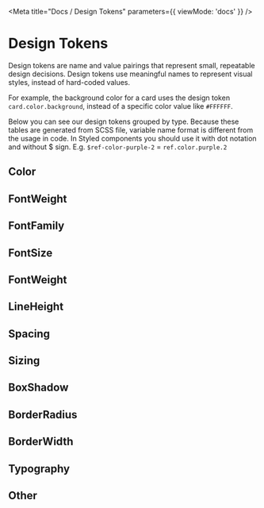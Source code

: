 
<Meta
    title="Docs / Design Tokens"
    parameters={{
        viewMode: 'docs'
    }}
/>

# Design Tokens

Design tokens are name and value pairings that represent small, repeatable design decisions. Design tokens use meaningful names to represent visual styles, instead of hard-coded values.

For example, the background color for a card uses the design token `card.color.background`, instead of a specific color value like `#FFFFFF`.

Below you can see our design tokens grouped by type. Because these tables are generated from SCSS file, variable name format is different from the usage in code. In Styled components you should use it with dot notation and without $ sign.
E.g. `$ref-color-purple-2` = `ref.color.purple.2`

## Color

<DesignTokenDocBlock showSearch={false} categoryName="Color" maxHeight={9999} />

## FontWeight

<DesignTokenDocBlock showSearch={false} categoryName="FontWeights" />

## FontFamily

<DesignTokenDocBlock showSearch={false} categoryName="FontFamilies" />

## FontSize

<DesignTokenDocBlock showSearch={false} categoryName="FontSizes" />

## FontWeight

<DesignTokenDocBlock showSearch={false} categoryName="FontWeights" />

## LineHeight

<DesignTokenDocBlock showSearch={false} categoryName="LineHeights" />

## Spacing

<DesignTokenDocBlock showSearch={false} categoryName="Spacing" />

## Sizing

<DesignTokenDocBlock showSearch={false} categoryName="Sizing" />

## BoxShadow

<DesignTokenDocBlock showSearch={false} categoryName="BoxShadow" />

## BorderRadius

<DesignTokenDocBlock showSearch={false} categoryName="BorderRadius" />

## BorderWidth

<DesignTokenDocBlock showSearch={false} categoryName="BorderWidth" />

## Typography

<DesignTokenDocBlock showSearch={false} categoryName="Typography" />

## Other

<DesignTokenDocBlock showSearch={false} categoryName="Other" />

